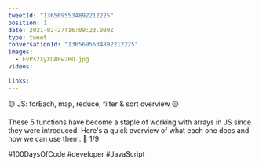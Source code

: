 ```yaml
---
tweetId: "1365695534892212225"
position: 1
date: 2021-02-27T16:09:23.000Z
type: tweet
conversationId: "1365695534892212225"
images:
  - EvPs2XyXUAEw2BO.jpg
videos:

links:
---
```


🟡 JS: forEach, map, reduce, filter & sort overview 🟡

These 5 functions have become a staple of working with arrays in JS since they were introduced. Here's a quick overview of what each one does and how we can use them. 🧵 1/9

#100DaysOfCode #developer #JavaScript
